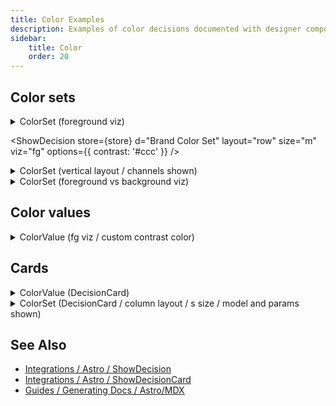 ```yaml
---
title: Color Examples
description: Examples of color decisions documented with designer components.
sidebar:
    title: Color
    order: 20
---
```





## Color sets

<details>
<summary>ColorSet (foreground viz)</summary>
```mdx
<ShowDecision store={store} d="Brand Color Set" value={false} size="m"  viz="fg" options={{ contrast: '#ccc' }} />
````

</details>

<ShowDecision
    store={store}
    d="Brand Color Set"
    layout="row"
    size="m"
    viz="fg"
    options={{ contrast: '#ccc' }}
/>

<details>
<summary>ColorSet (vertical layout / channels shown)</summary>

```mdx
<ShowDecision store={store} d="Pink Palette" value="rgb" layout="column" />
<ShowDecision store={store} d="Heat Map Color Set" value="hsl" layout="column" />
```

</details>

<LayoutGrid>
    <ShowDecision store={store} d="Pink Palette" value="rgb" layout="column" />
    <ShowDecision store={store} d="Heat Map Color Set" value="hsl" layout="column" />
</LayoutGrid>

<details>
<summary>ColorSet (foreground vs background viz)</summary>

```mdx
<ShowDecision
    store={store}
    d="Content Foreground Scale"
    layout="column"
    size="m"
    viz="fg"
    options={{ contrast: 'oklch(17% 0 0deg)' }}
/>
<ShowDecision
    store={store}
    d="Content Background Scale"
    layout="column"
    size="m"
    viz="bg"
    options={{ contrast: 'oklch(83% 0.02 0deg)' }}
/>
```

</details>

<LayoutGrid>
    <ShowDecision
        store={store}
        d="Content Foreground Scale"
        layout="column"
        size="m"
        viz="fg"
        options={{ contrast: 'oklch(17% 0 0deg)' }}
    />
    <ShowDecision
        store={store}
        d="Content Background Scale"
        layout="column"
        size="m"
        viz="bg"
        options={{ contrast: 'oklch(83% 0.02 0deg)' }}
    />
</LayoutGrid>

## Color values

<details>
<summary>ColorValue (fg viz / custom contrast color)</summary>

```mdx
<ShowDecision
    store={store}
    d="Action Color"
    size="l"
    viz="fg"
    options={{ contrast: 'oklch(17% 0 0deg)' }}
/>
<ShowDecision
    store={store}
    d="Action Constrast Color"
    size="l"
    viz="fg"
    options={{ contrast: 'oklch(48% 0.15 0deg) ' }}
/>
```

</details>

<LayoutGrid>
    <ShowDecision
        store={store}
        d="Action Color"
        size="l"
        viz="fg"
        options={{ contrast: 'oklch(17% 0 0deg)' }}
    />
    <ShowDecision
        store={store}
        d="Action Constrast Color"
        size="l"
        viz="fg"
        options={{ contrast: 'oklch(48% 0.15 0deg) ' }}
    />
</LayoutGrid>

## Cards

<details>
<summary>ColorValue (DecisionCard)</summary>

```mdx
<ShowDecisionCard store={store} d="Action Color" viz="bg" size="l" />
```

</details>

<ShowDecisionCard store={store} d="Action Color" viz="bg" size="l" />

<details>
<summary>ColorSet (DecisionCard / column layout / s size / model and params shown)</summary>

```mdx
<ShowDecisionCard store={store} d="Heat Map Color Set" layout="column" size="s" model params />
```

</details>

<ShowDecisionCard store={store} d="Heat Map Color Set" layout="column" size="s" model params />

## See Also

-   [Integrations / Astro / ShowDecision](/integrations/Astro/ShowDecision)
-   [Integrations / Astro / ShowDecisionCard](/integrations/Astro/ShowDecisionCard)
-   [Guides / Generating Docs / Astro/MDX](/guides/generating-documentation/using-astro-components-in-mdx/)
